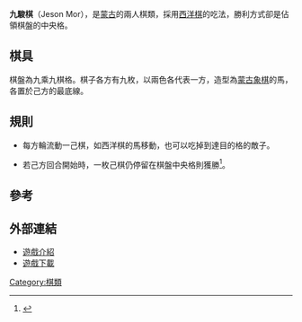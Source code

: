 '''九駿棋'''（Jeson Mor），是[[蒙古|蒙古]]的兩人棋類，採用[[西洋棋|西洋棋]]的吃法，勝利方式卻是佔領棋盤的中央格。

== 棋具 ==
棋盤為九乘九棋格。棋子各方有九枚，以兩色各代表一方，造型為[[蒙古象棋|蒙古象棋]]的馬，各置於己方的最底線。

==規則==
* 每方輪流動一己棋，如西洋棋的馬移動，也可以吃掉到達目的格的敵子。

* 若己方回合開始時，一枚己棋仍停留在棋盤中央格則獲勝<ref>{{Cite web |url=http://homepages.di.fc.ul.pt/~jpn/gv/jesonmor.htm |title=JESON MOR rules |accessdate=2010-09-13 |archive-date=2018-03-16 |archive-url=https://web.archive.org/web/20180316182124/http://homepages.di.fc.ul.pt/~jpn/gv/jesonmor.htm |dead-url=no }}</ref>。

== 參考 ==
{{Reflist}}

== 外部連結 ==
* [http://www.boardgamegeek.com/boardgame/37917/jeson-mor 遊戲介紹] {{Wayback|url=http://www.boardgamegeek.com/boardgame/37917/jeson-mor |date=20201204204843 }}
* [http://www.zillions-of-games.com/cgi-bin/zilligames/submissions.cgi?do=download;id=503 遊戲下載]

{{Board-stub}}

[[Category:棋類|Category:棋類]]